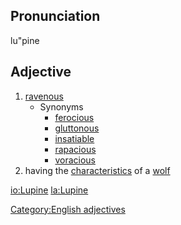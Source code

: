 ==Pronunciation==
lu"pine

==Adjective==
# [[ravenous]]
#* Synonyms
#** [[ferocious]]
#** [[gluttonous]]
#** [[insatiable]]
#** [[rapacious]]
#** [[voracious]]
# having the [[characteristic]]s of a [[wolf]]

[[Category:English adjectives]]

[[io:Lupine]]
[[la:Lupine]]